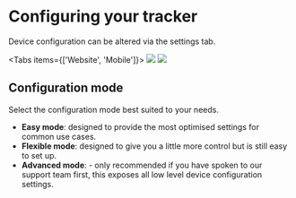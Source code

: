 
# Configuring your tracker

Device configuration can be altered via the settings tab.

<Tabs items={['Website', 'Mobile']}>
  <Tab>![](https://i.imgur.com/u3AiuOd.png)</Tab>
  <Tab>![](https://i.imgur.com/1rb3ab1.gif)</Tab>
</Tabs>

## Configuration mode

Select the configuration mode best suited to your needs.

 - **Easy mode**: designed to provide the most optimised settings for common use cases.
 - **Flexible mode**: designed to give you a little more control but is still easy to set up.
 - **Advanced mode**: - only recommended if you have spoken to our support team first, this exposes all low level device configuration settings.
